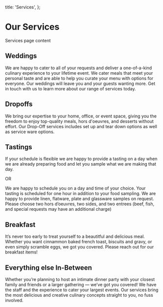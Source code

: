   title: 'Services',
};

# Our Services

Services page content

## Weddings

We are happy to cater to all of your requests and deliver a one-of-a-kind culinary experience to your lifetime event. We cater meals that meet your personal taste and are able to help you curate your menu with options for everyone. Our weddings will leave you and your guests wanting more. Get in touch with us to learn more about our range of services today.

## Dropoffs

We bring our expertise to your home, office, or event space, giving you the freedom to enjoy top-quality meals, hors d'oeuvres, and desserts without effort. Our Drop-Off services includes set up and tear down options as well as service ware options.

## Tastings

If your schedule is flexible we are happy to provide a tasting on a day when we are already preparing food and let you sample what we are making that day.

OR

We are happy to schedule you on a day and time of your choice. Your tasting is scheduled for one hour in addition to your food sampling. We are happy to provide linen, flatware, plate and glassware samples on request. Please choose two hors d’oeuvres, two sides, and two entrees (beef, fish, and special requests may have an additional charge)

## Breakfast

It’s never too early to treat yourself to a beautitful and delicious meal. Whether you want cinnammon baked french toast, biscuits and gravy, or even simply scramble eggs, we got you covered. Please reach out for our breakfast items!

## Everything else In-Between

Whether you’re planning to host an intimate dinner party with your closest family and friends or a larger gathering — we’ve got you covered! We have the staff and the experience to cater your largest events. Our services bring the most delicious and creative culinary concepts straight to you, no fuss involved.
